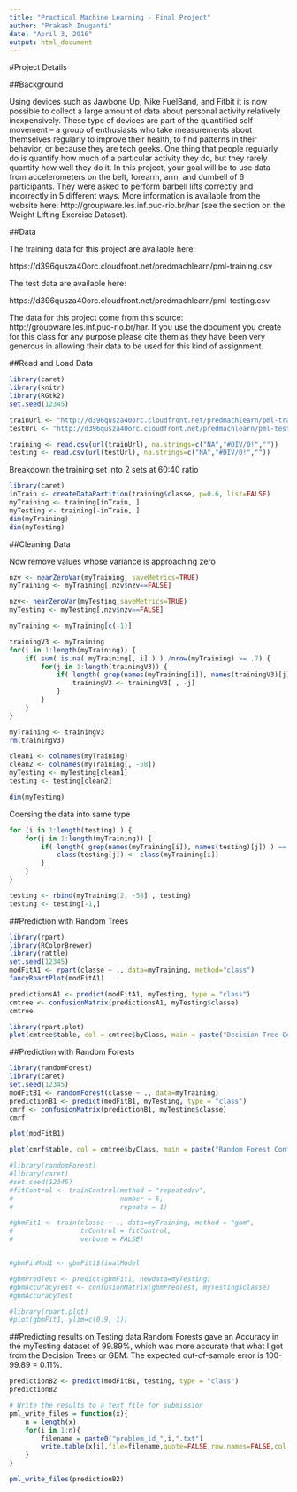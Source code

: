 ```yaml
---
title: "Practical Machine Learning - Final Project"
author: "Prakash Inuganti"
date: "April 3, 2016"
output: html_document
---
```

#Project Details

##Background

Using devices such as Jawbone Up, Nike FuelBand, and Fitbit it is now possible to collect a large amount of data about personal activity relatively inexpensively. These type of devices are part of the quantified self movement – a group of enthusiasts who take measurements about themselves regularly to improve their health, to find patterns in their behavior, or because they are tech geeks. One thing that people regularly do is quantify how much of a particular activity they do, but they rarely quantify how well they do it. In this project, your goal will be to use data from accelerometers on the belt, forearm, arm, and dumbell of 6 participants. They were asked to perform barbell lifts correctly and incorrectly in 5 different ways. More information is available from the website here: http://groupware.les.inf.puc-rio.br/har (see the section on the Weight Lifting Exercise Dataset).

##Data

The training data for this project are available here:

https://d396qusza40orc.cloudfront.net/predmachlearn/pml-training.csv

The test data are available here:

https://d396qusza40orc.cloudfront.net/predmachlearn/pml-testing.csv


The data for this project come from this source: http://groupware.les.inf.puc-rio.br/har. If you use the document you create for this class for any purpose please cite them as they have been very generous in allowing their data to be used for this kind of assignment.

##Read and Load Data
```r
library(caret)
library(knitr)
library(RGtk2)
set.seed(12345)

trainUrl <- "http://d396qusza40orc.cloudfront.net/predmachlearn/pml-training.csv"
testUrl <- "http://d396qusza40orc.cloudfront.net/predmachlearn/pml-testing.csv"

training <- read.csv(url(trainUrl), na.strings=c("NA","#DIV/0!",""))
testing <- read.csv(url(testUrl), na.strings=c("NA","#DIV/0!",""))
```

Breakdown the training set into 2 sets at 60:40 ratio

```r
library(caret)
inTrain <- createDataPartition(training$classe, p=0.6, list=FALSE)
myTraining <- training[inTrain, ]
myTesting <- training[-inTrain, ]
dim(myTraining)
dim(myTesting)
```
##Cleaning Data

Now remove values whose variance is approaching zero
```r
nzv <- nearZeroVar(myTraining, saveMetrics=TRUE)
myTraining <- myTraining[,nzv$nzv==FALSE]

nzv<- nearZeroVar(myTesting,saveMetrics=TRUE)
myTesting <- myTesting[,nzv$nzv==FALSE]

myTraining <- myTraining[c(-1)]

trainingV3 <- myTraining
for(i in 1:length(myTraining)) {
    if( sum( is.na( myTraining[, i] ) ) /nrow(myTraining) >= .7) {
        for(j in 1:length(trainingV3)) {
            if( length( grep(names(myTraining[i]), names(trainingV3)[j]) ) == 1)  {
                trainingV3 <- trainingV3[ , -j]
            }   
        } 
    }
}

myTraining <- trainingV3
rm(trainingV3)

clean1 <- colnames(myTraining)
clean2 <- colnames(myTraining[, -58])  
myTesting <- myTesting[clean1]         
testing <- testing[clean2]             

dim(myTesting)
```

Coersing the data into same type
```r
for (i in 1:length(testing) ) {
    for(j in 1:length(myTraining)) {
        if( length( grep(names(myTraining[i]), names(testing)[j]) ) == 1)  {
            class(testing[j]) <- class(myTraining[i])
        }      
    }      
}

testing <- rbind(myTraining[2, -58] , testing)
testing <- testing[-1,]
```

##Prediction with Random Trees

```r
library(rpart)
library(RColorBrewer)
library(rattle)
set.seed(12345)
modFitA1 <- rpart(classe ~ ., data=myTraining, method="class")
fancyRpartPlot(modFitA1)
```

```r
predictionsA1 <- predict(modFitA1, myTesting, type = "class")
cmtree <- confusionMatrix(predictionsA1, myTesting$classe)
cmtree
```

```r
library(rpart.plot)
plot(cmtree$table, col = cmtree$byClass, main = paste("Decision Tree Confusion Matrix: Accuracy =", round(cmtree$overall['Accuracy'], 4)))
```
##Prediction with Random Forests

```r
library(randomForest)
library(caret)
set.seed(12345)
modFitB1 <- randomForest(classe ~ ., data=myTraining)
predictionB1 <- predict(modFitB1, myTesting, type = "class")
cmrf <- confusionMatrix(predictionB1, myTesting$classe)
cmrf
```

```r
plot(modFitB1)
```

```r
plot(cmrf$table, col = cmtree$byClass, main = paste("Random Forest Confusion Matrix: Accuracy =", round(cmrf$overall['Accuracy'], 4)))
```
<!--#Prediction with Generalized Boosted Regression -->

```r
#library(randomForest)
#library(caret)
#set.seed(12345)
#fitControl <- trainControl(method = "repeatedcv",
#                           number = 5,
#                           repeats = 1)

#gbmFit1 <- train(classe ~ ., data=myTraining, method = "gbm",
#                 trControl = fitControl,
#                 verbose = FALSE)


#gbmFinMod1 <- gbmFit1$finalModel

#gbmPredTest <- predict(gbmFit1, newdata=myTesting)
#gbmAccuracyTest <- confusionMatrix(gbmPredTest, myTesting$classe)
#gbmAccuracyTest
```

```r
#library(rpart.plot)
#plot(gbmFit1, ylim=c(0.9, 1))
```

##Predicting results on Testing data
Random Forests gave an Accuracy in the myTesting dataset of 99.89%, which was more accurate that what I got from the Decision Trees or GBM. The expected out-of-sample error is 100-99.89 = 0.11%.
```r
predictionB2 <- predict(modFitB1, testing, type = "class")
predictionB2
```

```r
# Write the results to a text file for submission
pml_write_files = function(x){
    n = length(x)
    for(i in 1:n){
        filename = paste0("problem_id_",i,".txt")
        write.table(x[i],file=filename,quote=FALSE,row.names=FALSE,col.names=FALSE)
    }
}

pml_write_files(predictionB2)
```